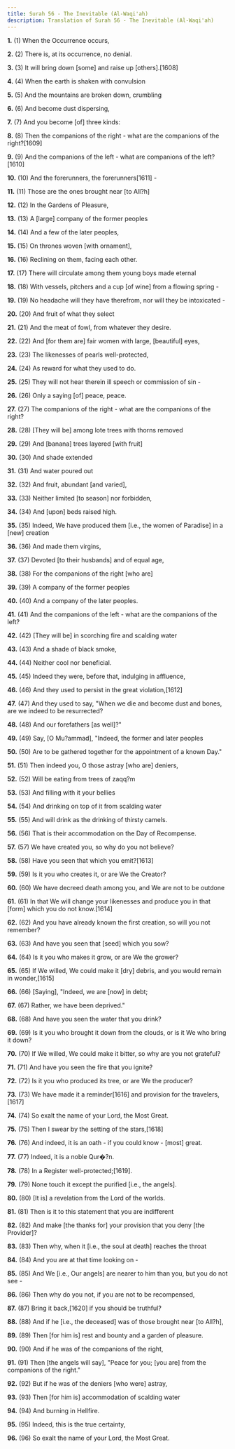 ```yaml
---
title: Surah 56 - The Inevitable (Al-Waqi'ah)
description: Translation of Surah 56 - The Inevitable (Al-Waqi'ah)
---
```


**1.** (1) When the Occurrence occurs,

**2.** (2) There is, at its occurrence, no denial.

**3.** (3) It will bring down [some] and raise up [others].[1608]

**4.** (4) When the earth is shaken with convulsion

**5.** (5) And the mountains are broken down, crumbling

**6.** (6) And become dust dispersing,

**7.** (7) And you become [of] three kinds:

**8.** (8) Then the companions of the right - what are the companions of the right?[1609]

**9.** (9) And the companions of the left - what are companions of the left?[1610]

**10.** (10) And the forerunners, the forerunners[1611] -

**11.** (11) Those are the ones brought near [to All?h]

**12.** (12) In the Gardens of Pleasure,

**13.** (13) A [large] company of the former peoples

**14.** (14) And a few of the later peoples,

**15.** (15) On thrones woven [with ornament],

**16.** (16) Reclining on them, facing each other.

**17.** (17) There will circulate among them young boys made eternal

**18.** (18) With vessels, pitchers and a cup [of wine] from a flowing spring -

**19.** (19) No headache will they have therefrom, nor will they be intoxicated -

**20.** (20) And fruit of what they select

**21.** (21) And the meat of fowl, from whatever they desire.

**22.** (22) And [for them are] fair women with large, [beautiful] eyes,

**23.** (23) The likenesses of pearls well-protected,

**24.** (24) As reward for what they used to do.

**25.** (25) They will not hear therein ill speech or commission of sin -

**26.** (26) Only a saying [of] peace, peace.

**27.** (27) The companions of the right - what are the companions of the right?

**28.** (28) [They will be] among lote trees with thorns removed

**29.** (29) And [banana] trees layered [with fruit]

**30.** (30) And shade extended

**31.** (31) And water poured out

**32.** (32) And fruit, abundant [and varied],

**33.** (33) Neither limited [to season] nor forbidden,

**34.** (34) And [upon] beds raised high.

**35.** (35) Indeed, We have produced them [i.e., the women of Paradise] in a [new] creation

**36.** (36) And made them virgins,

**37.** (37) Devoted [to their husbands] and of equal age,

**38.** (38) For the companions of the right [who are]

**39.** (39) A company of the former peoples

**40.** (40) And a company of the later peoples.

**41.** (41) And the companions of the left - what are the companions of the left?

**42.** (42) [They will be] in scorching fire and scalding water

**43.** (43) And a shade of black smoke,

**44.** (44) Neither cool nor beneficial.

**45.** (45) Indeed they were, before that, indulging in affluence,

**46.** (46) And they used to persist in the great violation,[1612]

**47.** (47) And they used to say, "When we die and become dust and bones, are we indeed to be resurrected?

**48.** (48) And our forefathers [as well]?"

**49.** (49) Say, [O Mu?ammad], "Indeed, the former and later peoples

**50.** (50) Are to be gathered together for the appointment of a known Day."

**51.** (51) Then indeed you, O those astray [who are] deniers,

**52.** (52) Will be eating from trees of zaqq?m

**53.** (53) And filling with it your bellies

**54.** (54) And drinking on top of it from scalding water

**55.** (55) And will drink as the drinking of thirsty camels.

**56.** (56) That is their accommodation on the Day of Recompense.

**57.** (57) We have created you, so why do you not believe?

**58.** (58) Have you seen that which you emit?[1613]

**59.** (59) Is it you who creates it, or are We the Creator?

**60.** (60) We have decreed death among you, and We are not to be outdone

**61.** (61) In that We will change your likenesses and produce you in that [form] which you do not know.[1614]

**62.** (62) And you have already known the first creation, so will you not remember?

**63.** (63) And have you seen that [seed] which you sow?

**64.** (64) Is it you who makes it grow, or are We the grower?

**65.** (65) If We willed, We could make it [dry] debris, and you would remain in wonder,[1615]

**66.** (66) [Saying], "Indeed, we are [now] in debt;

**67.** (67) Rather, we have been deprived."

**68.** (68) And have you seen the water that you drink?

**69.** (69) Is it you who brought it down from the clouds, or is it We who bring it down?

**70.** (70) If We willed, We could make it bitter, so why are you not grateful?

**71.** (71) And have you seen the fire that you ignite?

**72.** (72) Is it you who produced its tree, or are We the producer?

**73.** (73) We have made it a reminder[1616] and provision for the travelers,[1617]

**74.** (74) So exalt the name of your Lord, the Most Great.

**75.** (75) Then I swear by the setting of the stars,[1618]

**76.** (76) And indeed, it is an oath - if you could know - [most] great.

**77.** (77) Indeed, it is a noble Qur�?n.

**78.** (78) In a Register well-protected;[1619].

**79.** (79) None touch it except the purified [i.e., the angels].

**80.** (80) [It is] a revelation from the Lord of the worlds.

**81.** (81) Then is it to this statement that you are indifferent

**82.** (82) And make [the thanks for] your provision that you deny [the Provider]?

**83.** (83) Then why, when it [i.e., the soul at death] reaches the throat

**84.** (84) And you are at that time looking on -

**85.** (85) And We [i.e., Our angels] are nearer to him than you, but you do not see -

**86.** (86) Then why do you not, if you are not to be recompensed,

**87.** (87) Bring it back,[1620] if you should be truthful?

**88.** (88) And if he [i.e., the deceased] was of those brought near [to All?h],

**89.** (89) Then [for him is] rest and bounty and a garden of pleasure.

**90.** (90) And if he was of the companions of the right,

**91.** (91) Then [the angels will say], "Peace for you; [you are] from the companions of the right."

**92.** (92) But if he was of the deniers [who were] astray,

**93.** (93) Then [for him is] accommodation of scalding water

**94.** (94) And burning in Hellfire.

**95.** (95) Indeed, this is the true certainty,

**96.** (96) So exalt the name of your Lord, the Most Great.

